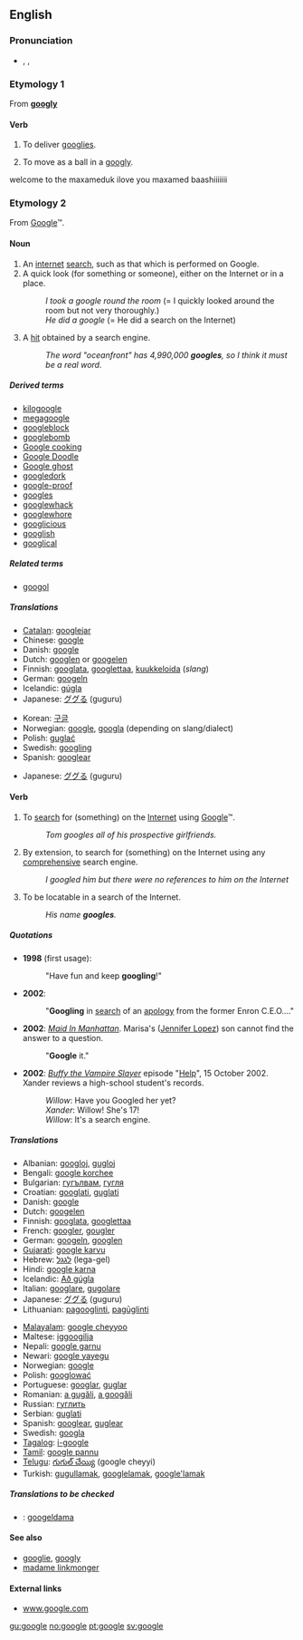 {{see|Google}}
==English==
{{wikipedia}}

===Pronunciation===
*{{enPR|/go͞o'gəl/}}, {{IPA|/ˈguːgəl/}}, {{SAMPA|/"gu:g@l/}}

===Etymology 1===
From '''[[googly]]'''

====Verb====
{{en-verb|googl|ing}}

# {{intransitive}} {{cricket}} To deliver [[googlies]].
# {{intransitive}} {{cricket}} To move as a ball in a [[googly]].

<!--

=====Translations=====
{{trans-top|deliver googlies}}
{{trans-mid}}
{{trans-bottom}}

{{trans-top|move a ball in a googly}}
{{trans-mid}}
{{trans-bottom}}

-->
welcome to the maxameduk ilove you maxamed baashiiiiiii

===Etymology 2===
From [[Google]]™.

====Noun====
{{en-noun}}

# An [[internet]] [[search]], such as that which is performed on Google.
# A quick look (for something or someone), either on the Internet or in a place.
#:''I took a google round the room'' (= I quickly looked around the room but not very thoroughly.)
#:''He did a google'' (= He did a search on the Internet)
# {{internet}} A [[hit]] obtained by a search engine.
#:''The word "oceanfront" has 4,990,000 '''googles''', so I think it must be a real word.''

=====Derived terms=====
*[[kilogoogle]]<!-- = 1024 search engine hits-->
*[[megagoogle]]<!--(rare) = 1024 kilogoogles-->
*[[googleblock]]
*[[googlebomb]]
*[[Google cooking]]
*[[Google Doodle]]
*[[Google ghost]]
*[[googledork]]
*[[google-proof]]
*[[googles]]
*[[googlewhack]]
*[[googlewhore]]<!-- - One who loves all things google and auspiciously promotes their services through discussion to friends/family. "Did you see my Google map yet? I've been googlewhoring it to everybody"-->
*[[googlicious]]
*[[googlish]]
*[[googlical]]

=====Related terms=====
*[[googol]]

=====Translations=====
{{trans-top|a search using Google}}
*[[Catalan]]: [[googlejar]]
*Chinese: [[google]]
*Danish: [[google]]
*Dutch: [[googlen]] or [[googelen]]
*Finnish: [[googlata]], [[googlettaa]], [[kuukkeloida]] (''slang'')
*German: [[googeln]]
*Icelandic: [[gúgla]]
*Japanese: [[ググる]] (guguru)
{{trans-mid}}
*Korean: [[구글]]
*Norwegian: [[google]], [[googla]] (depending on slang/dialect)
*Polish: [[guglać]]
*Swedish: [[googling]]
*Spanish: [[googlear]]
{{trans-bottom}}

{{trans-top|a search using any comprehensive search engine}}
*Japanese: [[ググる]] (guguru)
{{trans-mid}}
{{trans-bottom}}

====Verb====
{{en-verb|googl|ing}}

# {{transitive}} To [[search]] for (something) on the [[Internet]] using [[Google]]™.
#:''Tom googles all of his prospective girlfriends.''
# {{transitive}} By extension, to search for (something) on the Internet using any [[comprehensive]] search engine.
#:''I googled him but there were no references to him on the Internet''
# {{intransitive}} {{internet}} To be locatable in a search of the Internet.
#:''His name '''googles'''.''

=====Quotations=====
* '''1998''' (first usage): {{cite web
|last=Page
|first=Larry
|authorlink=w:Larry Page
|date=July 8
|url=http://web.archive.org/web/19991009052012/www.egroups.com/group/google-friends/3.html
|title=Google Search Engine: New Features
|publisher=Google Friends Mailing List
|accessdate=2007-08-06
}}
*: "Have fun and keep '''googling'''!"
* '''2002''': {{cite news
| first = Bill
| last = Keller
| url = http://www.nytimes.com/2002/12/28/opinion/28KELL.html?pagewanted=2&todaysheadlines
| title = Who's Sorry Now?
| work = New York Times
| page = A-19
| date = 28 December 2002
| accessdate = 2007-06-24
}}
*: "'''Googling''' in [[search]] of an [[apology]] from the former Enron C.E.O.…"
* '''2002''': ''[[w:Maid In Manhattan|Maid In Manhattan]]''. Marisa's ([[w:Jennifer Lopez|Jennifer Lopez]]) son cannot find the answer to a question.
*: "'''Google''' it."
* '''2002''': ''[[w:Buffy the Vampire Slayer|Buffy the Vampire Slayer]]'' episode "[[w:Help (Buffy episode)|Help]]", 15 October 2002. Xander reviews a high-school student's records.
*:''Willow'': Have you Googled her yet?
*:''Xander'': Willow! She's 17!
*:''Willow'': It's a search engine.

=====Translations=====
{{trans-top|to search for on the Internet}}
*Albanian: [[googloj]], [[gugloj]]
*Bengali: [[google korchee]]
*Bulgarian: [[гугълвам]], [[гугля]]
*Croatian: [[googlati]], [[guglati]]
*Danish: [[google]]
*Dutch: [[googelen]]
*Finnish: [[googlata]], [[googlettaa]]
*French: [[googler]], [[gougler]]
*German: [[googeln]], [[googlen]]
*[[Gujarati]]: [[google karvu]]
*Hebrew: [[לגגל]] (lega-gel)
*Hindi: [[google karna]]
*Icelandic: [[Að gúgla]]
*Italian: [[googlare]], [[gugolare]]
*Japanese: [[ググる]] (guguru)
*Lithuanian: [[pagooglinti]], [[pagūglinti]]
{{trans-mid}}
*[[Malayalam]]: [[google cheyyoo]]
*Maltese: [[iggoogilja]]
*Nepali: [[google garnu]]
*Newari: [[google yayegu]]
*Norwegian: [[google]]
*Polish: [[googlować]]
*Portuguese: [[googlar]], [[guglar]]
*Romanian: [[a gugăli]], [[a googăli]]
*Russian: [[гуглить]]
*Serbian: [[guglati]]
*Spanish: [[googlear]], [[guglear]]
*Swedish: [[googla]]
*[[Tagalog]]: [[i-google]]
*[[Tamil]]: [[google pannu]]
*[[Telugu]]: [[గుగుల్ చేయ్యి]] (google cheyyi)
*Turkish: [[gugullamak]], [[googlelamak]], [[google'lamak]]
{{trans-bottom}}

<!--'''Internet: be locatable in a search of the Internet'''
{{top}}
{{mid}}
{{bottom}}-->

=====Translations to be checked=====
<!--Remove this section once all of the translations below have been moved into the tables above.-->
{{checktrans}}
*{{ttbc|Estonian}}: [[googeldama]]

====See also====
*[[googlie]], [[googly]]
*[[madame linkmonger]]

====External links====
*[http://www.google.com www.google.com]

[[gu:google]]
[[no:google]]
[[pt:google]]
[[sv:google]]